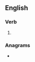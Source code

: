{{also|dératés}}
==English==

===Verb===
{{head|en|verb form}}

# {{en-third-person singular of|derate}}

===Anagrams===
* {{anagrams|en|Tasered|atredes|dearest|e-trades|estrade|readest|red teas|redates|sedater|steared|tasered}}